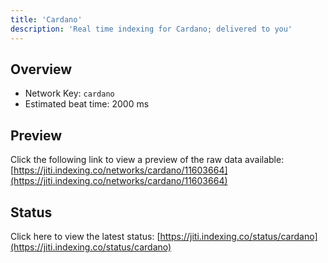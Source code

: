 ```yaml
---
title: 'Cardano'
description: 'Real time indexing for Cardano; delivered to you'
---
```


## Overview
- Network Key: `cardano`
- Estimated beat time: 2000 ms

## Preview
Click the following link to view a preview of the raw data available: [https://jiti.indexing.co/networks/cardano/11603664](https://jiti.indexing.co/networks/cardano/11603664)

## Status
Click here to view the latest status: [https://jiti.indexing.co/status/cardano](https://jiti.indexing.co/status/cardano)
